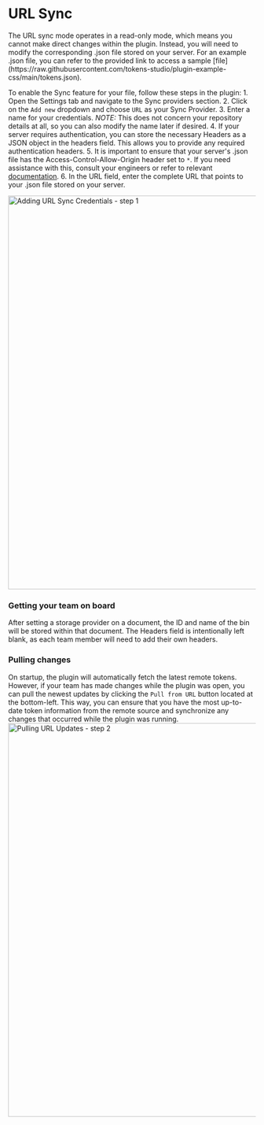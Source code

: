 
# URL Sync

<Callout emoji="💡">
    The URL sync mode operates in a read-only mode, which means you cannot make direct changes within the plugin. Instead, you will need to modify the corresponding .json file stored on your server.
    For an example .json file, you can refer to the provided link to access a sample [file](https://raw.githubusercontent.com/tokens-studio/plugin-example-css/main/tokens.json).
</Callout>

To enable the Sync feature for your file, follow these steps in the plugin:
	1.	Open the Settings tab and navigate to the Sync providers section.
	2.	Click on the `Add new` dropdown and choose `URL` as your Sync Provider.
	3.	Enter a name for your credentials. *NOTE:* This does not concern your repository details at all, so you can also modify the name later if desired.
	4.	If your server requires authentication, you can store the necessary Headers as a JSON object in the headers field. This allows you to provide any required authentication headers.
	5.	It is important to ensure that your server's .json file has the Access-Control-Allow-Origin header set to `*`. If you need assistance with this, consult your engineers or refer to relevant [documentation](https://gist.github.com/nixta/0b98d7975562bc31c4c9).
	6.	In the URL field, enter the complete URL that points to your .json file stored on your server.

<img src='/url-sync.png' alt="Adding URL Sync Credentials - step 1" width="800"/>

### Getting your team on board
After setting a storage provider on a document, the ID and name of the bin will be stored within that document. The Headers field is intentionally left blank, as each team member will need to add their own headers.

### Pulling changes
On startup, the plugin will automatically fetch the latest remote tokens. However, if your team has made changes while the plugin was open, you can pull the newest updates by clicking the `Pull from URL` button located at the bottom-left. This way, you can ensure that you have the most up-to-date token information from the remote source and synchronize any changes that occurred while the plugin was running.
<img src='/pull-url.png' alt="Pulling URL Updates - step 2" width="800"/>
